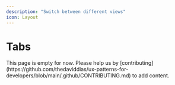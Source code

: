 ```yaml
---
description: "Switch between different views"
icon: Layout
---
```



# Tabs

<Callout type="warning">
  This page is empty for now. Please help us by
  [contributing](https://github.com/thedaviddias/ux-patterns-for-developers/blob/main/.github/CONTRIBUTING.md)
  to add content.
</Callout>
